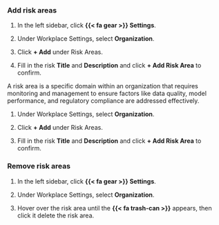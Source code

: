 ### Add risk areas

:::: {.content-visible unless-format="revealjs"}
1. In the left sidebar, click **{{< fa gear >}} Settings**. 

1. Under Workplace Settings, select **Organization**.

1. Click **+ Add** under Risk Areas.

1. Fill in the risk **Title** and **Description** and click **+ Add Risk Area** to confirm.
::::

:::: {.content-hidden unless-format="revealjs"}
A risk area is a specific domain within an organization that requires monitoring and management to ensure factors like data quality, model performance, and regulatory compliance are addressed effectively.

1. Under Workplace Settings, select **Organization**.

1. Click **+ Add** under Risk Areas.

1. Fill in the risk **Title** and **Description** and click **+ Add Risk Area** to confirm.
::::

:::: {.content-visible unless-format="revealjs"}
### Remove risk areas
1. In the left sidebar, click **{{< fa gear >}} Settings**. 

1. Under Workplace Settings, select **Organization**.

1. Hover over the risk area until the **{{< fa trash-can >}}** appears, then click it delete the risk area.
::::
